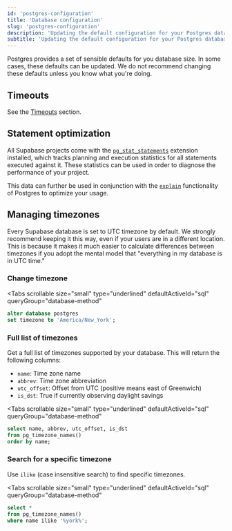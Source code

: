 ```yaml
---
id: 'postgres-configuration'
title: 'Database configuration'
slug: 'postgres-configuration'
description: 'Updating the default configuration for your Postgres database.'
subtitle: 'Updating the default configuration for your Postgres database.'
---
```


Postgres provides a set of sensible defaults for you database size. In some cases, these defaults can be updated. We do not recommend changing these defaults unless you know what you're doing.

## Timeouts

See the [Timeouts](/docs/guides/database/postgres/timeouts) section.

## Statement optimization

All Supabase projects come with the [`pg_stat_statements`](https://www.postgresql.org/docs/current/pgstatstatements.html) extension installed, which tracks planning and execution statistics for all statements executed against it. These statistics can be used in order to diagnose the performance of your project.

This data can further be used in conjunction with the [`explain`](https://www.postgresql.org/docs/current/using-explain.html) functionality of Postgres to optimize your usage.

## Managing timezones

Every Supabase database is set to UTC timezone by default. We strongly recommend keeping it this way, even if your users are in a different location.
This is because it makes it much easier to calculate differences between timezones if you adopt the mental model that "everything in my database is in UTC time."

### Change timezone

<Tabs
  scrollable
  size="small"
  type="underlined"
  defaultActiveId="sql"
  queryGroup="database-method"
>
<TabPanel id="sql" label="SQL">

```sql
alter database postgres
set timezone to 'America/New_York';
```

</TabPanel>
</Tabs>

### Full list of timezones

Get a full list of timezones supported by your database. This will return the following columns:

- `name`: Time zone name
- `abbrev`: Time zone abbreviation
- `utc_offset`: Offset from UTC (positive means east of Greenwich)
- `is_dst`: True if currently observing daylight savings

<Tabs
  scrollable
  size="small"
  type="underlined"
  defaultActiveId="sql"
  queryGroup="database-method"
>
<TabPanel id="sql" label="SQL">

```sql
select name, abbrev, utc_offset, is_dst
from pg_timezone_names()
order by name;
```

</TabPanel>
</Tabs>

### Search for a specific timezone

Use `ilike` (case insensitive search) to find specific timezones.

<Tabs
  scrollable
  size="small"
  type="underlined"
  defaultActiveId="sql"
  queryGroup="database-method"
>
<TabPanel id="sql" label="SQL">

```sql
select *
from pg_timezone_names()
where name ilike '%york%';
```

</TabPanel>
</Tabs>
